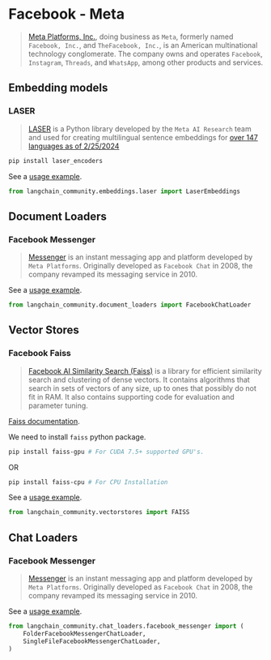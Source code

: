 # Facebook - Meta

>[Meta Platforms, Inc.](https://www.facebook.com/), doing business as `Meta`, formerly 
> named `Facebook, Inc.`, and `TheFacebook, Inc.`, is an American multinational technology 
> conglomerate. The company owns and operates `Facebook`, `Instagram`, `Threads`, 
> and `WhatsApp`, among other products and services.
 
## Embedding models

### LASER

>[LASER](https://github.com/facebookresearch/LASER) is a Python library developed by 
> the `Meta AI Research` team and used for 
> creating multilingual sentence embeddings for 
> [over 147 languages as of 2/25/2024](https://github.com/facebookresearch/flores/blob/main/flores200/README.md#languages-in-flores-200) 

```bash
pip install laser_encoders
```

See a [usage example](/docs/integrations/text_embedding/laser).

```python
from langchain_community.embeddings.laser import LaserEmbeddings
```

## Document Loaders

### Facebook Messenger

>[Messenger](https://en.wikipedia.org/wiki/Messenger_(software)) is an instant messaging app and 
> platform developed by `Meta Platforms`. Originally developed as `Facebook Chat` in 2008, the company revamped its
> messaging service in 2010.

See a [usage example](/docs/integrations/document_loaders/facebook_chat).

```python
from langchain_community.document_loaders import FacebookChatLoader
```

## Vector Stores

### Facebook Faiss

>[Facebook AI Similarity Search (Faiss)](https://engineering.fb.com/2017/03/29/data-infrastructure/faiss-a-library-for-efficient-similarity-search/) 
> is a library for efficient similarity search and clustering of dense vectors. It contains algorithms that 
> search in sets of vectors of any size, up to ones that possibly do not fit in RAM. It also contains supporting 
> code for evaluation and parameter tuning.

[Faiss documentation](https://faiss.ai/).

We need to install `faiss` python package.

```bash
pip install faiss-gpu # For CUDA 7.5+ supported GPU's.
```

OR

```bash
pip install faiss-cpu # For CPU Installation
```

See a [usage example](/docs/integrations/vectorstores/faiss).

```python
from langchain_community.vectorstores import FAISS
```

## Chat Loaders

### Facebook Messenger

>[Messenger](https://en.wikipedia.org/wiki/Messenger_(software)) is an instant messaging app and 
> platform developed by `Meta Platforms`. Originally developed as `Facebook Chat` in 2008, the company revamped its
> messaging service in 2010.

See a [usage example](/docs/integrations/chat_loaders/facebook).

```python
from langchain_community.chat_loaders.facebook_messenger import (
    FolderFacebookMessengerChatLoader,
    SingleFileFacebookMessengerChatLoader,
)
```
